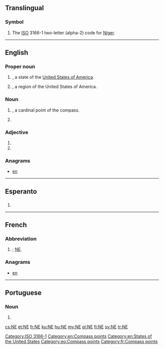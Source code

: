 {{also|Appendix:Variations of "ne"}}
==Translingual==

===Symbol===
{{head|mul|symbol}}
# The [[ISO]] 3166-1 two-letter (alpha-2) code for [[Niger]].

[[Category:ISO 3166-1]]

----

==English==

===Proper noun===
{{en-proper noun}}

# {{abbreviation of|Nebraska|lang=en|dot=}}, a state of the [[United States of America]].
# {{initialism of|New England|lang=en|dot=}}, a region of the United States of America.

===Noun===
{{en-noun|-}}

# {{initialism of|northeast|lang=en|dot=}}, a cardinal point of the compass.
# {{initialism of|norepinephrine|lang=en}}

===Adjective===
{{en-adj|-}}

# {{initialism of|northeastern|lang=en}}
# {{initialism of|[[not]] [[evaluated]]|lang=en}}

===Anagrams===
* [[en#English|en]]

[[Category:en:Compass points]]
[[Category:en:States of the United States]]

----

==Esperanto==

==={{abbreviation-old|eo}}===
{{head|eo|abbreviation}}
# {{abbreviation of|nordeosto||northeast|lang=eo}}

[[Category:eo:Compass points]]

----

==French==

===Abbreviation===
{{rfc-header|Abbreviation}}
{{head|fr|abbreviation}}

# {{abbreviation of|nord-est|lang=fr|nodot=1}}; [[#English|NE]].

===Anagrams===
* [[en#French|en]]

[[Category:fr:Compass points]]

----

==Portuguese==

===Noun===
{{pt-noun|m|-}}

# {{abbreviation of|nordeste|lang=pt}}

[[cs:NE]]
[[et:NE]]
[[fr:NE]]
[[ku:NE]]
[[hu:NE]]
[[my:NE]]
[[pl:NE]]
[[fi:NE]]
[[sv:NE]]
[[tr:NE]]